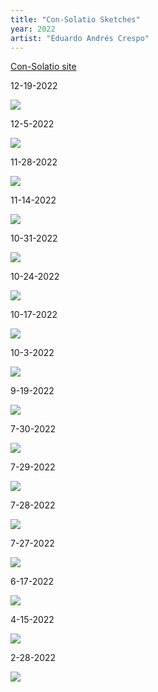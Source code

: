 ```yaml
---
title: "Con-Solatio Sketches"
year: 2022
artist: "Eduardo Andrés Crespo"
---
```


[Con-Solatio site](https://con-solatio.org)

12-19-2022

![](https://eduardoandrescrespo-media.s3.us-east-2.amazonaws.com/consolatio-2022/12-19-2022.jpg)

12-5-2022

![](https://eduardoandrescrespo-media.s3.us-east-2.amazonaws.com/consolatio-2022/12-5-2022.jpg)

11-28-2022

![](https://eduardoandrescrespo-media.s3.us-east-2.amazonaws.com/consolatio-2022/11-28-2022.jpg)

11-14-2022

![](https://eduardoandrescrespo-media.s3.us-east-2.amazonaws.com/consolatio-2022/11-14-2022.jpg)

10-31-2022

![](https://eduardoandrescrespo-media.s3.us-east-2.amazonaws.com/consolatio-2022/10-31-2022.jpg)

10-24-2022

![](https://eduardoandrescrespo-media.s3.us-east-2.amazonaws.com/consolatio-2022/10-24-2022.jpg)

10-17-2022

![](https://eduardoandrescrespo-media.s3.us-east-2.amazonaws.com/consolatio-2022/10-17-2022.jpg)

10-3-2022

![](https://eduardoandrescrespo-media.s3.us-east-2.amazonaws.com/consolatio-2022/10-3-2022.jpg)

9-19-2022

![](https://eduardoandrescrespo-media.s3.us-east-2.amazonaws.com/consolatio-2022/9-19-2022-2.jpg)

7-30-2022

![](https://eduardoandrescrespo-media.s3.us-east-2.amazonaws.com/consolatio-2022/7-30-2022-2.jpg)

7-29-2022

![](https://eduardoandrescrespo-media.s3.us-east-2.amazonaws.com/consolatio-2022/7-29-2022.jpg)

7-28-2022

![](https://eduardoandrescrespo-media.s3.us-east-2.amazonaws.com/consolatio-2022/7-28-2022.jpg)

7-27-2022

![](https://eduardoandrescrespo-media.s3.us-east-2.amazonaws.com/consolatio-2022/7-27-2022-3.jpg)

6-17-2022

![](https://eduardoandrescrespo-media.s3.us-east-2.amazonaws.com/consolatio-2022/6-17-2022.jpg)

4-15-2022

![](https://eduardoandrescrespo-media.s3.us-east-2.amazonaws.com/consolatio-2022/4-15-2022.jpg)

2-28-2022

![](https://eduardoandrescrespo-media.s3.us-east-2.amazonaws.com/consolatio-2022/6-16-2022.jpg)

